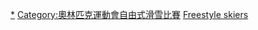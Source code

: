 {{Commons category|Olympic freestyle skiers}}
[[Category:自由式滑雪運動員|*]]
[[Category:奧林匹克運動會自由式滑雪比賽|Category:奧林匹克運動會自由式滑雪比賽]]
[[Category:冬季奧運各項目運動員|Freestyle skiers]]